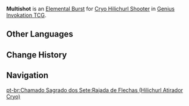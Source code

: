 {{Genius Invokation TCG Skill Infobox
|title      = Multishot
|image      = Multishot (Cryo Hilichurl Shooter) Character Card Skill.png
|type       = Elemental Burst
|character  = Cryo Hilichurl Shooter
|element    = Cryo
|matching   = 3
|energy     = 2
|effect     = Deals 4 {{Color|Cryo DMG}}.
|order      = 2
}}
'''Multishot''' is an [[Character Card Elemental Burst|Elemental Burst]] for [[Cryo Hilichurl Shooter (Character Card)|Cryo Hilichurl Shooter]] in [[Genius Invokation TCG]].

==Other Languages==
{{Other Languages|Transclude=Multishot}}

==Change History==
{{Change History|3.3}}

==Navigation==
{{Genius Invokation TCG Skill Navbox|Cryo Hilichurl Shooter}}
[[pt-br:Chamado Sagrado dos Sete:Rajada de Flechas (Hilichurl Atirador Cryo)]]